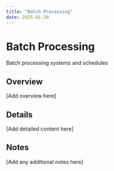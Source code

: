 ```yaml
---
title: "Batch Processing"
date: 2025-01-20
---
```


# Batch Processing

Batch processing systems and schedules

## Overview

[Add overview here]

## Details

[Add detailed content here]

## Notes

[Add any additional notes here]

